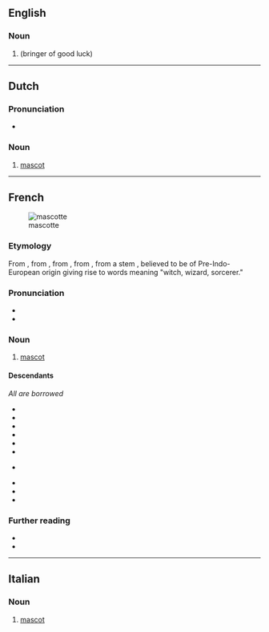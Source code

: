 ==English==

===Noun===
{{en-noun}}

# {{archaic form of|en|mascot}} (bringer of good luck)

----

==Dutch==

===Pronunciation===
* {{audio|nl|Nl-mascotte.ogg|Audio}}

===Noun===
{{nl-noun|f|g2=m|-s|mascotje|dim2=mascottetje}}

# [[mascot]]

----

==French==
[[File:Tux.svg|thumb|mascotte]]

===Etymology===
From {{bor|fr|prv|mascoto}}, from {{m|oc|masco||witch}}, from {{der|fr|pro|masca}}, from {{der|fr|ML.|masca}}, from a stem {{m|und|*maska}}, {{m|und|*mask-||black}} believed to be of Pre-Indo-European origin giving rise to words meaning "witch, wizard, sorcerer."

===Pronunciation===
* {{fr-IPA}}
* {{audio|fr|LL-Q150 (fra)-DSwissK-mascotte.wav|Audio}}

===Noun===
{{fr-noun|f}}

# [[mascot]] {{gloss|something used to symbolize a sports team or other group}}

====Descendants====
''All are borrowed''
{{top2}}
* {{desc|ca|mascota}}
* {{desc|cs|maskot}}
* {{desc|nl|mascotte}}
* {{desc|en|mascot}}
* {{desc|it|mascotte}}
* {{desc|gl|mascota}}
* {{desc|no|-}} {{l|nb|maskot}}
* {{desc|pt|mascote}}
* {{desc|es|mascota}}
* {{desc|sv|maskot}}
{{bottom}}

===Further reading===
* {{R:TLFi}}
* {{pedia|lang=fr}}

----

==Italian==

===Noun===
{{it-noun|f|-}}

# [[mascot]]